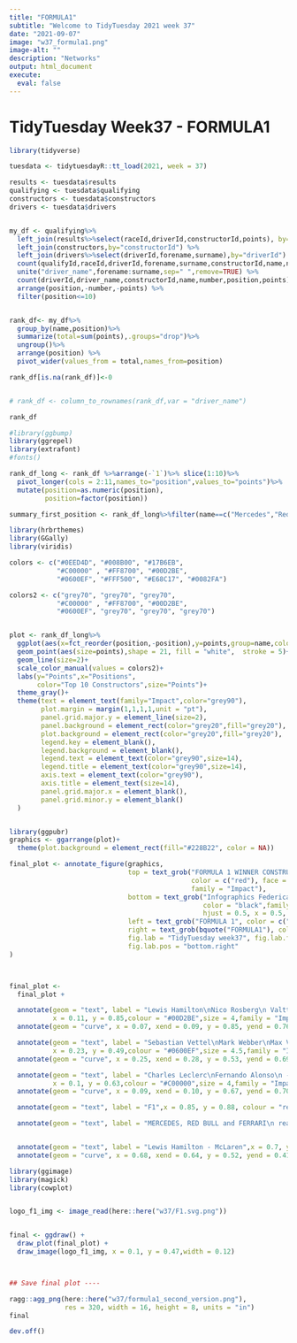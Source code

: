 ```yaml
---
title: "FORMULA1"
subtitle: "Welcome to TidyTuesday 2021 week 37"
date: "2021-09-07"
image: "w37_formula1.png"
image-alt: ""
description: "Networks"
output: html_document
execute: 
  eval: false
---
```



# TidyTuesday Week37 - FORMULA1
```r

library(tidyverse)

tuesdata <- tidytuesdayR::tt_load(2021, week = 37)

results <- tuesdata$results
qualifying <- tuesdata$qualifying
constructors <- tuesdata$constructors
drivers <- tuesdata$drivers


my_df <- qualifying%>%
  left_join(results%>%select(raceId,driverId,constructorId,points), by=c("raceId","driverId","constructorId")) %>%
  left_join(constructors,by="constructorId") %>%
  left_join(drivers%>%select(driverId,forename,surname),by="driverId") %>%
  count(qualifyId,raceId,driverId,forename,surname,constructorId,name,number,position,points,sort=T) %>%
  unite("driver_name",forename:surname,sep=" ",remove=TRUE) %>%
  count(driverId,driver_name,constructorId,name,number,position,points)%>%
  arrange(position,-number,-points) %>%
  filter(position<=10)


rank_df<- my_df%>%
  group_by(name,position)%>%
  summarize(total=sum(points),.groups="drop")%>%
  ungroup()%>%
  arrange(position) %>%
  pivot_wider(values_from = total,names_from=position)

rank_df[is.na(rank_df)]<-0


# rank_df <- column_to_rownames(rank_df,var = "driver_name")

rank_df

#library(ggbump)
library(ggrepel)
library(extrafont)
#fonts()

rank_df_long <- rank_df %>%arrange(-`1`)%>% slice(1:10)%>%
  pivot_longer(cols = 2:11,names_to="position",values_to="points")%>%
  mutate(position=as.numeric(position),
         position=factor(position))

summary_first_position <- rank_df_long%>%filter(name==c("Mercedes","Red Bull","Ferrari"))%>%filter(position==1)%>%summary()

library(hrbrthemes)
library(GGally)
library(viridis)

colors <- c("#0EED4D", "#008B00", "#17B6EB",
            "#C00000" , "#FF8700", "#00D2BE",
            "#0600EF", "#FFF500", "#E68C17", "#0082FA")

colors2 <- c("grey70", "grey70", "grey70",
            "#C00000" , "#FF8700", "#00D2BE",
            "#0600EF", "grey70", "grey70", "grey70")


plot <- rank_df_long%>%
  ggplot(aes(x=fct_reorder(position,-position),y=points,group=name,color=factor(name)))+
  geom_point(aes(size=points),shape = 21, fill = "white",  stroke = 5)+
  geom_line(size=2)+
  scale_color_manual(values = colors2)+
  labs(y="Points",x="Positions",
       color="Top 10 Constructors",size="Points")+
  theme_gray()+
  theme(text = element_text(family="Impact",color="grey90"),
        plot.margin = margin(1,1,1,1,unit = "pt"),
        panel.grid.major.y = element_line(size=2),
        panel.background = element_rect(color="grey20",fill="grey20"),
        plot.background = element_rect(color="grey20",fill="grey20"),
        legend.key = element_blank(),
        legend.background = element_blank(),
        legend.text = element_text(color="grey90",size=14),
        legend.title = element_text(color="grey90",size=14),
        axis.text = element_text(color="grey90"),
        axis.title = element_text(size=14),
        panel.grid.major.x = element_blank(),
        panel.grid.minor.y = element_blank()
  )


library(ggpubr)
graphics <- ggarrange(plot)+
  theme(plot.background = element_rect(fill="#228B22", color = NA))

final_plot <- annotate_figure(graphics,
                              top = text_grob("FORMULA 1 WINNER CONSTRUCTORS",
                                              color = c("red"), face = "bold", size = 45,
                                              family = "Impact"),
                              bottom = text_grob("Infographics Federica Gazzelloni DataSource: Ergast API, TidyTuesday week37",
                                                 color = "black",family = "Impact",
                                                 hjust = 0.5, x = 0.5, face = "bold.italic", size = 20),
                              left = text_grob("FORMULA 1", color = c("#778899"), rot = 90,size = 30),
                              right = text_grob(bquote("FORMULA1"), color = c("#778899"),rot = 90,size = 30),
                              fig.lab = "TidyTuesday week37", fig.lab.face = "bold.italic",fig.lab.size = 12,
                              fig.lab.pos = "bottom.right"
)



final_plot <-
  final_plot +

  annotate(geom = "text", label = "Lewis Hamilton\nNico Rosberg\n Valtteri Bottas \n- Mercedes",
           x = 0.11, y = 0.85,colour = "#00D2BE",size = 4,family = "Impact") +
  annotate(geom = "curve", x = 0.07, xend = 0.09, y = 0.85, yend = 0.76, colour = "#00D2BE", curvature = .3, arrow = arrow(length = unit(2, "mm")),family = "Impact",size=1.5) +

  annotate(geom = "text", label = "Sebastian Vettel\nMark Webber\nMax Verstappen - Red Bull",
           x = 0.23, y = 0.49,colour = "#0600EF",size = 4.5,family = "Impact") +
  annotate(geom = "curve", x = 0.25, xend = 0.28, y = 0.53, yend = 0.69, colour = "#0600EF", curvature = -.3, arrow = arrow(length = unit(2, "mm")),family = "Impact",size=1.5) +

  annotate(geom = "text", label = "Charles Leclerc\nFernando Alonso\n - Ferrari",
           x = 0.1, y = 0.63,colour = "#C00000",size = 4,family = "Impact") +
  annotate(geom = "curve", x = 0.09, xend = 0.10, y = 0.67, yend = 0.70, colour = "#C00000", curvature = -.3, arrow = arrow(length = unit(2, "mm")),family = "Impact",size=1.5) +

  annotate(geom = "text", label = "F1",x = 0.85, y = 0.88, colour = "red", size = 5,family = "Impact") +

  annotate(geom = "text", label = "MERCEDES, RED BULL and FERRARI\n reached the higest level of points\n at being number one\nwith an average of 418.8 points",x = 0.7, y = 0.81, colour = "white", size = 7,family = "Impact")+


  annotate(geom = "text", label = "Lewis Hamilton - McLaren",x = 0.7, y = 0.53, colour = "#FF8700", size = 5,family = "Impact") +
  annotate(geom = "curve", x = 0.68, xend = 0.64, y = 0.52, yend = 0.41, colour = "#FF7F00", curvature = -.3, arrow = arrow(length = unit(2, "mm")),family = "Impact",size=1.5)

library(ggimage)
library(magick)
library(cowplot)


logo_f1_img <- image_read(here::here("w37/F1.svg.png"))


final <- ggdraw() +
  draw_plot(final_plot) +
  draw_image(logo_f1_img, x = 0.1, y = 0.47,width = 0.12)



## Save final plot ----

ragg::agg_png(here::here("w37/formula1_second_version.png"),
              res = 320, width = 16, height = 8, units = "in")
final

dev.off()

```
